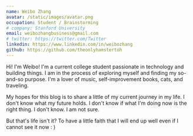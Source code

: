 ```yaml
---
name: Weibo Zhang
avatar: /static/images/avatar.png
occupation: Student / Brainstorming
# company: Stanford University
email: weibozhangbusiness@gmail.com
# twitter: https://twitter.com/Twitter
linkedin: https://www.linkedin.com/in/weibozhang
github: https://github.com/theonlyhamstertoh
---
```


Hi! I'm Weibo! I'm a current college student passionate in technology and building things. I am in the process of exploring myself and finding my so-and-so purpose. I'm a lover of music, self-improvement books, cats, and traveling.

My hopes for this blog is to share a little of my current journey in my life. I don't know what my future holds. I don't know if what I'm doing now is the right thing. I don't know. I am not sure.

But that's life isn't it? To have a little faith that I will end up well even if I cannot see it now : )
